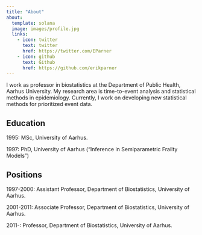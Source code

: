 ```yaml
---
title: "About"
about:
  template: solana
  image: images/profile.jpg
  links:
    - icon: twitter
      text: twitter
      href: https://twitter.com/EParner
    - icon: github
      text: Github
      href: https://github.com/erikparner
---
```


I work as professor in biostatistics at the Department of Public Health, Aarhus University. My research area is time-to-event analysis and statistical methods in epidemiology. Currently, I work on developing new statistical methods for prioritized event data.

## Education

1995:	MSc, University of Aarhus.
        
1997: PhD, University of Aarhus (“Inference in Semiparametric Frailty Models”)

## Positions

1997-2000: Assistant Professor, Department of Biostatistics, University of Aarhus.

2001-2011: Associate Professor, Department of Biostatistics, University of Aarhus.

2011-: Professor, Department of Biostatistics, University of Aarhus.

